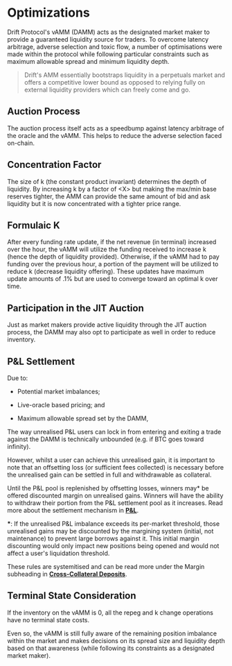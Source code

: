 # Optimizations

Drift Protocol's vAMM (DAMM) acts as the designated market maker to provide a guaranteed liquidity source for traders. To overcome latency arbitrage, adverse selection and toxic flow, a number of optimisations were made within the protocol while following particular constraints such as maximum allowable spread and minimum liquidity depth.


> Drift's AMM essentially bootstraps liquidity in a perpetuals market and offers a competitive lower bound as opposed to relying fully on external liquidity providers which can freely come and go.


## Auction Process

The auction process itself acts as a speedbump against latency arbitrage of the oracle and the vAMM. This helps to reduce the adverse selection faced on-chain.  

## Concentration Factor

The size of k (the constant product invariant) determines the depth of liquidity. By increasing k by a factor of \<X> but making the max/min base reserves tighter, the AMM can provide the same amount of bid and ask liquidity but it is now concentrated with a tighter price range.

## Formulaic K

After every funding rate update, if the net revenue (in terminal) increased over the hour, the vAMM will utilize the funding received to increase k (hence the depth of liquidity provided). Otherwise, if the vAMM had to pay funding over the previous hour, a portion of the payment will be utilized to reduce k (decrease liquidity offering). These updates have maximum update amounts of .1% but are used to converge toward an optimal k over time.

## Participation in the JIT Auction

Just as market makers provide active liquidity through the JIT auction process, the DAMM may also opt to participate as well in order to reduce inventory.  

## P&L Settlement

Due to:  

*   Potential market imbalances;

*   Live-oracle based pricing; and  

*   Maximum allowable spread set by the DAMM,  

The way unrealised P&L users can lock in from entering and exiting a trade against the DAMM is technically unbounded (e.g. if BTC goes toward infinity). 

However, whilst a user can achieve this unrealised gain, it is important to note that an offsetting loss (or sufficient fees collected) is necessary before the unrealised gain can be settled in full and withdrawable as collateral.

Until the P&L pool is replenished by offsetting losses, winners may\* be offered discounted margin on unrealised gains. Winners will have the ability to withdraw their portion from the P&L settlement pool as it increases. Read more about the settlement mechanism in [**P&L**](pages/profit-loss/profit-loss-intro.mdx).  

**\***: If the unrealised P&L imbalance exceeds its per-market threshold, those unrealised gains may be discounted by the margining system (initial, not maintenance) to prevent large borrows against it. This initial margin discounting would only impact new positions being opened and would not affect a user's liquidation threshold.

These rules are systemitised and can be read more under the Margin subheading in [**Cross-Collateral Deposits**](pages/getting-started/cross-collateral-deposits.mdx).  

## Terminal State Consideration

If the inventory on the vAMM is 0, all the repeg and k change operations have no terminal state costs.  

Even so, the vAMM is still fully aware of the remaining position imbalance within the market and makes decisions on its spread size and liquidity depth based on that awareness (while following its constraints as a designated market maker).  

